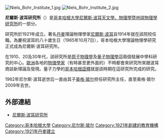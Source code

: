 {{unreferenced|time=2014-07-21T11:02:20+00:00}}
{{NoteTA|G1=物理學}}

[[File:Niels_Bohr_Institute_1.jpg|thumb]]
[[File:Niels_Bohr_Institute_2.jpg|thumb]]

'''尼爾斯·波耳研究所'''（{{lang-da|Niels Bohr Institutet}}）是[[哥本哈根大學|哥本哈根大學]][[尼爾斯·波耳天文學、物理學暨地球物理學研究所|尼爾斯·波耳天文學、物理學暨地球物理學研究所]]的一部分。

研究所於1921年成立。著名[[丹麥|丹麥]]理論物理學家[[尼爾斯·波耳|尼爾斯·波耳]]自1914年就在該院校任職。為慶祝波耳的八十歲生日（1965年10月7日），哥本哈根大學理論物理學研究正式成為尼爾斯·波耳研究所。

在1910、20及30年代，該研究所是[[原子物理學|原子物理學]]及[[量子物理學|量子物理學]]這兩個發展中學科研究的中心。[[歐洲|歐洲]]各地的[[物理學家|物理學家]]（有時甚至更外面的）不時都會來研究所來跟波耳商談新理論及發現。量子力學的[[哥本哈根詮釋|哥本哈根詮釋]]就是該時期在這研究所完成的研究。

1962年尼尔斯·波耳逝世后一直由其子[[奥格·玻尔|奥格·玻尔]]担任研究所主任，直至奥格·玻尔2009年去世。

==外部連結==
* [http://www.nbi.ku.dk 尼爾斯·波耳研究所] {{Wayback|url=http://www.nbi.ku.dk/ |date=20201001074210 }}

[[Category:哥本哈根大學|Category:哥本哈根大學]]
[[Category:尼尔斯·玻尔|Category:尼尔斯·玻尔]]
[[Category:1921年創建的教育機構|Category:1921年創建的教育機構]]
[[Category:1921年丹麥建立|Category:1921年丹麥建立]]